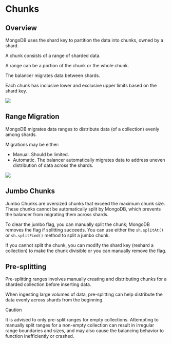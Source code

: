# Chunks

## Overview

MongoDB uses the shard key to partition the data into chunks, owned by a shard.

A chunk consists of a range of sharded data.

A range can be a portion of the chunk or the whole chunk.

The balancer migrates data between shards.

Each chunk has inclusive lower and exclusive upper limits based on the shard key.

![](https://www.mongodb.com/docs/v7.0/images/sharding-range-based.bakedsvg.svg)


## Range Migration

MongoDB migrates data ranges to distribute data (of a collection) evenly among shards.

Migrations may be either:
- Manual. Should be limited.
- Automatic. The balancer automatically migrates data to address uneven distribution of data across the shards.

![](https://www.mongodb.com/docs/v7.0/images/sharding-migrating.bakedsvg.svg)


## Jumbo Chunks

Jumbo Chunks are oversized chunks that exceed the maximum chunk size. These chunks cannot be automatically split by MongoDB, which prevents the balancer from migrating them across shards.

To clear the jumbo flag, you can manually split the chunk; MongoDB removes the flag if splitting succeeds. You can use either the `sh.splitAt()` or `sh.splitFind()` method to split a jumbo chunk.

If you cannot split the chunk, you can modify the shard key (reshard a collection) to make the chunk divisible or you can manually remove the flag.


## Pre-splitting

Pre-splitting ranges involves manually creating and distributing chunks for a sharded collection before inserting data.

When ingesting large volumes of data, pre-splitting can help distribute the data evenly across shards from the beginning.

> [!CAUTION]
> It is advised to only pre-split ranges for empty collections. Attempting to manually split ranges for a non-empty collection can result in irregular range boundaries and sizes, and may also cause the balancing behavior to function inefficiently or crashed.